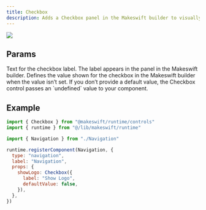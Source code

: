 ```yaml
---
title: Checkbox
description: Adds a Checkbox panel in the Makeswift builder to visually edit a `boolean` prop.
---
```


<Frame
  type="glass"
  caption="A checkbox panel on a Navigation component to show the logo"
>
  <img src="/images/checkbox-panel.png" />
</Frame>

## Params

<ParamField query="label" type="string" default="Label">
  Text for the checkbox label. The label appears in the panel in the Makeswift
  builder.
</ParamField>

<ParamField query="defaultValue" type="boolean">
  Defines the value shown for the checkbox in the Makeswift builder when the
  value isn’t set. If you don’t provide a default value, the Checkbox control
  passes an `undefined` value to your component.
</ParamField>

## Example

```jsx /components/Navigation/Navigation.makeswift.js
import { Checkbox } from "@makeswift/runtime/controls"
import { runtime } from "@/lib/makeswift/runtime"

import { Navigation } from "./Navigation"

runtime.registerComponent(Navigation, {
  type: "navigation",
  label: "Navigation",
  props: {
    showLogo: Checkbox({
      label: "Show Logo",
      defaultValue: false,
    }),
  },
})
```
